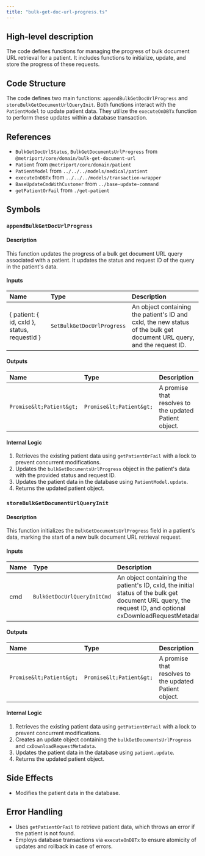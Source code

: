 ```yaml
---
title: "bulk-get-doc-url-progress.ts"
---
```


## High-level description
The code defines functions for managing the progress of bulk document URL retrieval for a patient. It includes functions to initialize, update, and store the progress of these requests.

## Code Structure
The code defines two main functions: `appendBulkGetDocUrlProgress` and `storeBulkGetDocumentUrlQueryInit`. Both functions interact with the `PatientModel` to update patient data. They utilize the `executeOnDBTx` function to perform these updates within a database transaction.

## References
- `BulkGetDocUrlStatus`, `BulkGetDocumentsUrlProgress` from `@metriport/core/domain/bulk-get-document-url`
- `Patient` from `@metriport/core/domain/patient`
- `PatientModel` from `../../../models/medical/patient`
- `executeOnDBTx` from `../../../models/transaction-wrapper`
- `BaseUpdateCmdWithCustomer` from `../base-update-command`
- `getPatientOrFail` from `./get-patient`

## Symbols

### `appendBulkGetDocUrlProgress`
#### Description
This function updates the progress of a bulk get document URL query associated with a patient. It updates the status and request ID of the query in the patient's data.

#### Inputs
| Name | Type | Description |
|:-----|:-----|:------------|
| { patient: { id, cxId }, status, requestId } | `SetBulkGetDocUrlProgress` | An object containing the patient's ID and cxId, the new status of the bulk get document URL query, and the request ID. |

#### Outputs
| Name | Type | Description |
|:-----|:-----|:------------|
| `Promise&lt;Patient&gt;` | `Promise&lt;Patient&gt;` | A promise that resolves to the updated Patient object. |

#### Internal Logic
1. Retrieves the existing patient data using `getPatientOrFail` with a lock to prevent concurrent modifications.
2. Updates the `bulkGetDocumentsUrlProgress` object in the patient's data with the provided status and request ID.
3. Updates the patient data in the database using `PatientModel.update`.
4. Returns the updated patient object.

### `storeBulkGetDocumentUrlQueryInit`
#### Description
This function initializes the `BulkGetDocumentsUrlProgress` field in a patient's data, marking the start of a new bulk document URL retrieval request.

#### Inputs
| Name | Type | Description |
|:-----|:-----|:------------|
| cmd | `BulkGetDocUrlQueryInitCmd` | An object containing the patient's ID, cxId, the initial status of the bulk get document URL query, the request ID, and optional cxDownloadRequestMetadata. |

#### Outputs
| Name | Type | Description |
|:-----|:-----|:------------|
| `Promise&lt;Patient&gt;` | `Promise&lt;Patient&gt;` | A promise that resolves to the updated Patient object. |

#### Internal Logic
1. Retrieves the existing patient data using `getPatientOrFail` with a lock to prevent concurrent modifications.
2. Creates an update object containing the `bulkGetDocumentsUrlProgress` and `cxDownloadRequestMetadata`.
3. Updates the patient data in the database using `patient.update`.
4. Returns the updated patient object.

## Side Effects
- Modifies the patient data in the database.

## Error Handling
- Uses `getPatientOrFail` to retrieve patient data, which throws an error if the patient is not found.
- Employs database transactions via `executeOnDBTx` to ensure atomicity of updates and rollback in case of errors.
